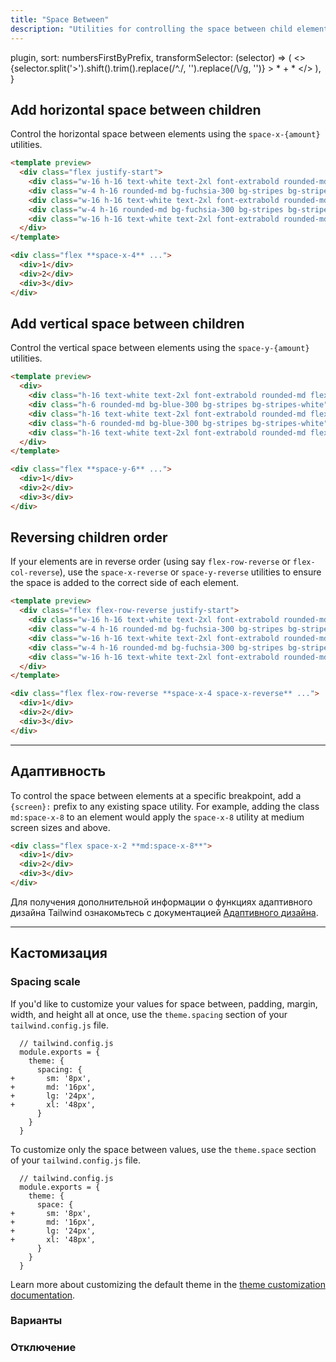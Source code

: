 ```yaml
---
title: "Space Between"
description: "Utilities for controlling the space between child elements."
---
```



  plugin,
  sort: numbersFirstByPrefix,
  transformSelector: (selector) => (
    <>
      {selector.split('>').shift().trim().replace(/^\./, '').replace(/\\/g, '')} <span className="ml-1 text-purple-300">> * + *</span>
    </>
  ),
}

## Add horizontal space between children

Control the horizontal space between elements using the `space-x-{amount}` utilities.

```html fuchsia
<template preview>
  <div class="flex justify-start">
    <div class="w-16 h-16 text-white text-2xl font-extrabold rounded-md flex items-center justify-center bg-fuchsia-500">1</div>
    <div class="w-4 h-16 rounded-md bg-fuchsia-300 bg-stripes bg-stripes-white"></div>
    <div class="w-16 h-16 text-white text-2xl font-extrabold rounded-md flex items-center justify-center bg-fuchsia-500">2</div>
    <div class="w-4 h-16 rounded-md bg-fuchsia-300 bg-stripes bg-stripes-white"></div>
    <div class="w-16 h-16 text-white text-2xl font-extrabold rounded-md flex items-center justify-center bg-fuchsia-500">3</div>
  </div>
</template>

<div class="flex **space-x-4** ...">
  <div>1</div>
  <div>2</div>
  <div>3</div>
</div>
```

## Add vertical space between children

Control the vertical space between elements using the `space-y-{amount}` utilities.

```html lightBlue
<template preview>
  <div>
    <div class="h-16 text-white text-2xl font-extrabold rounded-md flex items-center justify-center bg-blue-500">1</div>
    <div class="h-6 rounded-md bg-blue-300 bg-stripes bg-stripes-white"></div>
    <div class="h-16 text-white text-2xl font-extrabold rounded-md flex items-center justify-center bg-blue-500">2</div>
    <div class="h-6 rounded-md bg-blue-300 bg-stripes bg-stripes-white"></div>
    <div class="h-16 text-white text-2xl font-extrabold rounded-md flex items-center justify-center bg-blue-500">3</div>
  </div>
</template>

<div class="flex **space-y-6** ...">
  <div>1</div>
  <div>2</div>
  <div>3</div>
</div>
```

## Reversing children order

If your elements are in reverse order (using say `flex-row-reverse` or `flex-col-reverse`), use the `space-x-reverse` or `space-y-reverse` utilities to ensure the space is added to the correct side of each element.

```html
<template preview>
  <div class="flex flex-row-reverse justify-start">
    <div class="w-16 h-16 text-white text-2xl font-extrabold rounded-md flex items-center justify-center bg-fuchsia-500">1</div>
    <div class="w-4 h-16 rounded-md bg-fuchsia-300 bg-stripes bg-stripes-white"></div>
    <div class="w-16 h-16 text-white text-2xl font-extrabold rounded-md flex items-center justify-center bg-fuchsia-500">2</div>
    <div class="w-4 h-16 rounded-md bg-fuchsia-300 bg-stripes bg-stripes-white"></div>
    <div class="w-16 h-16 text-white text-2xl font-extrabold rounded-md flex items-center justify-center bg-fuchsia-500">3</div>
  </div>
</template>

<div class="flex flex-row-reverse **space-x-4 space-x-reverse** ...">
  <div>1</div>
  <div>2</div>
  <div>3</div>
</div>
```

---

## Адаптивность

To control the space between elements at a specific breakpoint, add a `{screen}:` prefix to any existing space utility. For example, adding the class `md:space-x-8` to an element would apply the `space-x-8` utility at medium screen sizes and above.

```html
<div class="flex space-x-2 **md:space-x-8**">
  <div>1</div>
  <div>2</div>
  <div>3</div>
</div>
```

Для получения дополнительной информации о функциях адаптивного дизайна Tailwind ознакомьтесь с документацией [Адаптивного дизайна](/docs/responsive-design).

---

## Кастомизация

### Spacing scale

If you'd like to customize your values for space between, padding, margin, width, and height all at once, use the `theme.spacing` section of your `tailwind.config.js` file.

```diff-js
  // tailwind.config.js
  module.exports = {
    theme: {
      spacing: {
+       sm: '8px',
+       md: '16px',
+       lg: '24px',
+       xl: '48px',
      }
    }
  }
```

To customize only the space between values, use the `theme.space` section of your `tailwind.config.js` file.

```diff-js
  // tailwind.config.js
  module.exports = {
    theme: {
      space: {
+       sm: '8px',
+       md: '16px',
+       lg: '24px',
+       xl: '48px',
      }
    }
  }
```

Learn more about customizing the default theme in the [theme customization documentation](/docs/theme#customizing-the-default-theme).

### Варианты

<Variants plugin="space" />

### Отключение

<Disabling plugin="space" />
